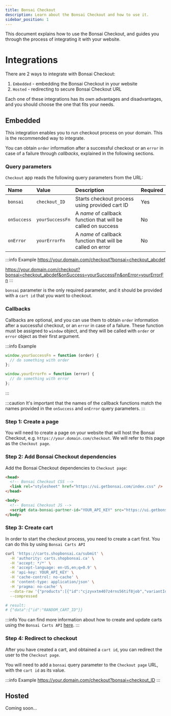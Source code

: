 ```yaml
---
title: Bonsai Checkout
description: Learn about the Bonsai Checkout and how to use it.
sidebar_position: 1
---
```


This document explains how to use the Bonsai Checkout, and guides you through the process of
integrating it with your website.

# Integrations

There are 2 ways to integrate with Bonsai Checkout:

1. `Embedded` - embedding the Bonsai Checkout in your website
2. `Hosted` - redirecting to secure Bonsai Checkout URL

Each one of these integrations has its own advantages and disadvantages, and you should choose the one that fits your needs.

## Embedded

This integration enables you to run checkout process on your domain.
This is the recommended way to integrate.

You can obtain `order` information after a successful checkout or an `error` in case of a failure through _callbacks_, explained in the following sections.

### Query parameters

`Checkout` app reads the following query parameters from the URL:

| Name        | Value           | Description                                                  | Required |
| :---------- | :-------------- | :----------------------------------------------------------- | :------- |
| `bonsai`    | `checkout_ID`   | Starts checkout process using provided cart ID               | Yes      |
| `onSuccess` | `yourSuccessFn` | A _name_ of callback function that will be called on success | No       |
| `onError`   | `yourErrorFn`   | A _name_ of callback function that will be called on error   | No       |

:::info Example
https://your.domain.com/checkout?bonsai=checkout_abcdef

https://your.domain.com/checkout?bonsai=checkout_abcdef&onSuccess=yourSuccessFn&onError=yourErrorFn
:::

`bonsai` parameter is the only required parameter, and it should be provided with a `cart id` that you want to checkout.

### Callbacks

Callbacks are optional, and you can use them to obtain `order` information after a successful checkout, or an `error` in case of a failure.
These function must be assigned to `window` object, and they will be called with `order` or `error` object as their first argument.

:::info Example

```javascript
window.yourSuccessFn = function (order) {
  // do something with order
};

window.yourErrorFn = function (error) {
  // do something with error
};
```

:::

:::caution
It's important that the names of the callback functions match the names provided in the `onSuccess` and `onError` query parameters.
:::

### Step 1: Create a page

You will need to create a page on your website that will host the Bonsai Checkout,
e.g. `https://your.domain.com/checkout`. We will refer to this page as the `Checkout page`.

### Step 2: Add Bonsai Checkout dependencies

Add the Bonsai Checkout dependencies to `Checkout page`:

```html title="checkout.html"
<head>
  <!-- Bonsai Checkout CSS -->
  <link rel="stylesheet" href="https://ui.getbonsai.com/index.css" />
</head>

<body>
  <!-- Bonsai Checkout JS -->
  <script data-bonsai-partner-id="YOUR_API_KEY" src="https://ui.getbonsai.com/index.js"></script>
</body>
```

### Step 3: Create cart

In order to start the checkout process, you need to create a cart first.
You can do this by using `Bonsai Carts API`

```bash
curl 'https://carts.shopbonsai.ca/submit' \
  -H 'authority: carts.shopbonsai.ca' \
  -H 'accept: */*' \
  -H 'accept-language: en-US,en;q=0.9' \
  -H 'api-key: YOUR_API_KEY' \
  -H 'cache-control: no-cache' \
  -H 'content-type: application/json' \
  -H 'pragma: no-cache' \
  --data-raw '{"products":[{"id":"cjzyvxtm407z4rns56tif8job","variantId":"36619342857","quantity":1}]}' \
  --compressed

# result:
# {"data":{"id":"RANDOM_CART_ID"}}
```

:::info
You can find more information about how to create and update carts using the `Bonsai Carts API` [here](/docs/api/carts).
:::

### Step 4: Redirect to checkout

After you have created a cart, and obtained a `cart id`, you can redirect the user to the `Checkout page`.

You will need to add a `bonsai` query parameter to the `Checkout page` URL, with the `cart id` as its value.

:::info Example
https://your.domain.com/checkout?bonsai=checkout_ID
:::

## Hosted

Coming soon...
